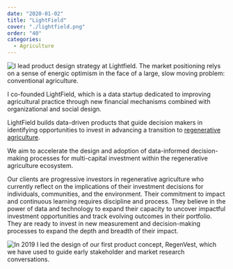 ```yaml
---
date: "2020-01-02"
title: "LightField"
cover: "./lightfield.png"
order: "40"
categories:
  - Agriculture
---
```


![I lead product design strategy at Lightfield. The market positioning relys on a sense of energic optimism in the face of a large, slow moving problem: conventional agriculture.](lightfield.png)

I co-founded LightField, which is a data startup dedicated to improving agricultural practice through new financial mechanisms combined with organizational and social design.

LightField builds data-driven products that guide decision makers in identifying opportunities to invest in advancing a transition to [regenerative agriculture](https://en.m.wikipedia.org/wiki/Regenerative_agriculture).

We aim to accelerate the design and adoption of data-informed decision-making processes for multi-capital investment within the regenerative agriculture ecosystem.

Our clients are progressive investors in regenerative agriculture who currently reflect on the implications of their investment decisions for individuals, communities, and the environment. Their commitment to impact and continuous learning requires discipline and process. They believe in the power of data and technology to expand their capacity to uncover impactful investment opportunities and track evolving outcomes in their portfolio. They are ready to invest in new measurement and decision-making processes to expand the depth and breadth of their impact.  

![In 2019 I led the design of our first product concept, RegenVest, which we have used to guide early stakeholder and market research conversations.](lightfield2.png)